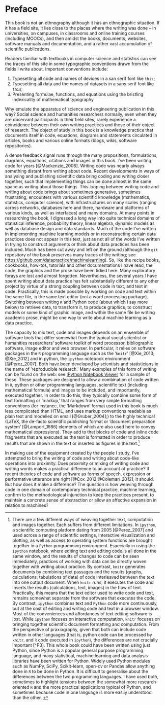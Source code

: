 # Preface

This book is not an ethnography although it has an ethnographic situation. If it has a field site, it lies close to the places where the writing was done -- in universities, on campuses, in classrooms and online training courses (including MOOCs), and then amidst the books, documents, websites, software manuals and documentation,  and a rather vast accumulation of scientific publications.

Readers familiar with textbooks in computer science and statistics can see the traces of this site in some typographic conventions drawn from the fields I write about. Important conventions include:

1. Typesetting all code and names of devices in a san serif font like `this`;
2. Typesetting all data and the names of datasets in a sans serif font like `this`;
3. Presenting formulae, functions, and equations using the bristling indexicality of mathematical typography

Why emulate the apparatus of science and engineering publication in this way? Social science and humanities researchers normally, even when they are observant participants in their field sites, rarely experience a coincidence between their own writing practices and those of their object of research. The object of study in this book is a knowledge practice that documents itself in code, equations, diagrams and statements circulated in articles, books and various online formats (blogs, wikis, software repositories). 

A dense feedback signal runs through the many propositions, formulations, diagrams, equations, citations and images in this book. I've been writing code for years [@Mackenzie_2006]. Writing code was nearly always something  distant from writing about code.  Recent  developments in ways of analysing and publishing scientific data bring coding and writing closer together, such that implementing things can be done almost  in the same space as writing about those things. This looping between writing code and writing about code brings about sometimes generative, sometimes frustrating, encounters with various scientific knowledge (mathematics, statistics, computer science), with infrastructures on many scales (ranging across networks, databases here and there, hardware and platforms of various kinds, as well as interfaces) and many domains. At many points in researching the book, I digressed a long way into quite technical domains of statistical inference, probability theory, linear algebra, dynamic models as well as database design and data standards. Much of the code I've written in implementing machine learning models or in reconstructing certain data practices does not appear in this text, just as not all of the words I've written in trying to construct arguments or think about data practices has been included. Much has been cut away and left on the ground (although the `git` repository of the book preserves many traces of the writing; see [https://github.com/datapractice/machinelearning](https://github.com/datapractice/machinelearning)). So, like the recipe books, cookbooks, how-tos, tutorials and other documentations I have read, the code, the graphics and the prose have been tidied here. Many exploratory forays are lost and almost forgotten.  Nevertheless, the several years I have spent  writing about data practice has felt substantially different to any other project by virtue of a strong coupling between code in text, and text in code. Practically, this is made possible by working on code and text within the same file, in the same text editor (not a word processing package). Switching between writing  `R` and  Python code (about which I say more below) to retrieve data, to transform it, to produce graphics, to construct models or some kind of graphic image, and within the same file be writing academic prose, might be one way to write about machine learning as a data practice. 

The capacity to mix  text, code and images depends on an ensemble of software tools that differ somewhat from the typical social scientist or humanities researchers' software toolkit of word processor, bibliographic software, image editor and web browser. In particular, it relies on software packages in the `R` programming language such as the '`knitr`' [@Xie_2013; @Xie_2012] and in python, the `ipython` notebook environment [@Perez_2007]. Both have been developed by scientists and statisticians in the name of 'reproducible research.' Many examples of this form of writing can be found on the web: see [IPython Notebook Viewer](http://nbviewer.ipython.org/) for a sample of these. These packages are designed to allow a combination of code written in `R`, python or other programming languages, scientific text (including mathematical formula) and images to be included, and importantly, executed together. In order to do this, they typically combine some form of text formatting or 'markup,' that ranges from very simple formatting conventions (for instance, the 'Markdown' format used in this book is much less complicated than HTML, and uses markup conventions readable as plain text and modelled on email [@Gruber_2004];) to the highly technical (LaTeX, the de-facto scientific publishing format or 'document preparation system' [@Lamport_1986] elements of which are also used here to convey mathematical expressions). They add to that blocks of code and inline code fragments that are executed as the text is formatted in order to produce results that are shown in the text or inserted as figures in the text.[^P1] \index{programming languages!as mode of writing}

In making use of the equipment created by the people I study,  I've attempted  to bring the writing of code and writing about code-like operations into proximity. Does  proximity or mixing of writing code and writing words makes a practical difference to an account of practice?  If recent theories of code and software as forms of speech, expression or performative utterance are right [@Cox_2012;@Coleman_2012], it should. But how does it make a difference? The question is how weaving through  code in one domain of contemporary technical practice, machine learning, confirm to  the methodological injunction to keep the practices present,  to maintain a concrete sense of abstraction  or allow an affective expansion in relation to machines? 

[^P1]: There are a few different ways of weaving together text, computation and images together.  Each suffers from different limitations. In `ipython`, a scientific computing platform dating from 2005 [@Perez_2007] and used across a range of scientific settings, interactive visualization and plotting, as well as access to operating system functions are brought together in a `Python` programming environment. Especially in using the `ipython` notebook, where editing text and editing code is all done in the same window, and the results of changes to code can be seen immediately, practices of working with data can be directly woven together with writing about practice. By contrast, `knitr` generates documents by combining text passages and the results (graphs, calculations, tabulations of data) of code interleaved between the text into one output document. When `knitr` runs, it executes the code and inserts the results (calculations, text, images) in the flow of text. Practically, this means that the text editor used to write code and text, remains somewhat separate from the software that executes the code. By contrast, `ipython` combines text and `Python` code more continuously, but at the cost of editing and writing code and text in a browser window. Most of the conveniences and affordances of text editing software is lost.   While `ipython` focuses on interactive computation, `knitr` focuses on bringing together scientific document formatting and computation. From the perspective of praxiography, given that both can include code written in other languages (that is, python code can be processed by `knitr`, and `R` code executed in `ipython`), the differences are not crucially important [^P3]. This whole book could have been written using just Python, since Python is a popular general purpose programming language, and many statistical, machine learning and data analysis libraries have been written for Python. Widely used Python modules such as NumPy, SciPy, Scikit-learn, open-cv or Pandas  allow anything  done in `R` to be done in Python. It is difficult to generalise about the differences between the two programming languages.  I have used both, sometimes to  highlight  tensions between the somewhat more research-oriented `R` and the more  practical applications typical of Python, and sometimes because code in one language is more easily understood than the other.  \index{programming languages!R} \index{programming languages!Python}
